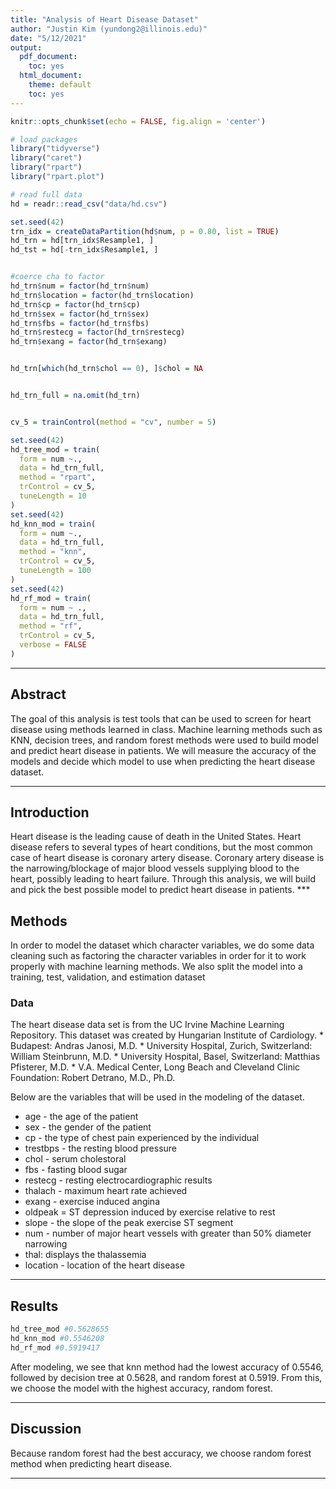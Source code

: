 ```yaml
---
title: "Analysis of Heart Disease Dataset"
author: "Justin Kim (yundong2@illinois.edu)"
date: "5/12/2021"
output:
  pdf_document:
    toc: yes
  html_document:
    theme: default
    toc: yes
---
```


```r
knitr::opts_chunk$set(echo = FALSE, fig.align = 'center')
```

```r
# load packages
library("tidyverse")
library("caret")
library("rpart")
library("rpart.plot")
```

```r
# read full data
hd = readr::read_csv("data/hd.csv")

set.seed(42)
trn_idx = createDataPartition(hd$num, p = 0.80, list = TRUE)
hd_trn = hd[trn_idx$Resample1, ]
hd_tst = hd[-trn_idx$Resample1, ]


#coerce cha to factor
hd_trn$num = factor(hd_trn$num)
hd_trn$location = factor(hd_trn$location)
hd_trn$cp = factor(hd_trn$cp)
hd_trn$sex = factor(hd_trn$sex)
hd_trn$fbs = factor(hd_trn$fbs)
hd_trn$restecg = factor(hd_trn$restecg)
hd_trn$exang = factor(hd_trn$exang)


hd_trn[which(hd_trn$chol == 0), ]$chol = NA


hd_trn_full = na.omit(hd_trn)


cv_5 = trainControl(method = "cv", number = 5)

set.seed(42)
hd_tree_mod = train(
  form = num ~.,
  data = hd_trn_full,
  method = "rpart",
  trControl = cv_5,
  tuneLength = 10
)
set.seed(42)
hd_knn_mod = train(
  form = num ~.,
  data = hd_trn_full,
  method = "knn",
  trControl = cv_5,
  tuneLength = 100
)
set.seed(42)
hd_rf_mod = train(
  form = num ~ .,
  data = hd_trn_full,
  method = "rf",
  trControl = cv_5,
  verbose = FALSE
)
```

***

## Abstract

The goal of this analysis is test tools that can be used to screen for heart disease using methods learned in class. Machine learning methods such as KNN, decision trees, and random forest methods were used to build model and predict heart disease in patients. We will measure the accuracy of the models and decide which model to use when predicting the heart disease dataset.

***

## Introduction

Heart disease is the leading cause of death in the United States. Heart disease refers to several types of heart conditions, but the most common case of heart disease is coronary artery disease. Coronary artery disease is the narrowing/blockage of major blood vessels supplying blood to the heart, possibly leading to heart failure. Through this analysis, we will build and pick the best possible model to predict heart disease in patients.
***

## Methods

In order to model the dataset which character variables, we do some data cleaning such as factoring the character variables in order for it to work properly with machine learning methods. We also split the model into a training, test, validation, and estimation dataset

### Data
The heart disease data set is from the UC Irvine Machine Learning Repository. This dataset was created by Hungarian Institute of Cardiology. 
* Budapest: Andras Janosi, M.D.
* University Hospital, Zurich, Switzerland: William Steinbrunn, M.D.
* University Hospital, Basel, Switzerland: Matthias Pfisterer, M.D.
* V.A. Medical Center, Long Beach and Cleveland Clinic Foundation: Robert Detrano, M.D., Ph.D.

Below are the variables that will be used in the modeling of the dataset.

* age - the age of the patient
* sex - the gender of the patient
* cp - the type of chest pain experienced by the individual
* trestbps - the resting blood pressure
* chol - serum cholestoral
* fbs - fasting blood sugar
* restecg - resting electrocardiographic results
* thalach - maximum heart rate achieved
* exang - exercise induced angina
* oldpeak = ST depression induced by exercise relative to rest
* slope - the slope of the peak exercise ST segment
* num - number of major heart vessels with greater than 50% diameter narrowing
* thal: displays the thalassemia
* location - location of the heart disease

***

## Results
```r
hd_tree_mod #0.5628655  
hd_knn_mod #0.5546208  
hd_rf_mod #0.5919417  
```

After modeling, we see that knn method had the lowest accuracy of 0.5546, followed by decision tree at 0.5628, and random forest at 0.5919. From this, we choose the model with the highest accuracy, random forest.

***

## Discussion

Because random forest had the best accuracy, we choose random forest method when predicting heart disease.

***
